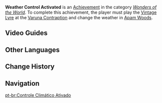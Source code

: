 {{Achievement Infobox
|title        = 
|id           = 81258
|order id     = 1244
|category     = Wonders of the World
|description  = Control the [[Varuna Contraption]] to change the weather in [[Apam Woods]].
|requirements = 
|primogems    = 5
|tracking     = 
|topic        = 
|hidden       = 1
|type         = Exploration
}}
'''Weather Control Activated''' is an [[Achievement]] in the category ''[[Wonders of the World]]''. To complete this achievement, the player must play the [[Vintage Lyre]] at the [[Varuna Contraption]] and change the weather in [[Apam Woods]].
<!--
==Gameplay Notes==

==Trivia==

==Video Guides==
{{EVT
|video1   = 
|caption1 = 
}}
-->
==Video Guides==
{{EVT
|video1   = https://youtu.be/e4yPNphKc8M
|caption1 = Hidden Achievement: Weather Control Activated
}}

==Other Languages==
{{Other Languages
|en      = Weather Control Activated
|zhs     = 呼风唤雨
|zhs_rm  = Hūfēnghuànyǔ
|zht     = 呼風喚雨
|zht_rm  = Hūfēnghuànyǔ
|zh_tl   = 
|ja      = 風と雨の召喚
|ja_rm   = Kaze to Ame no Shoukan
|ja_tl   = Summoning of Wind and Rain
|ko      = 비바람을 부르는 자
|ko_rm   = Bibarameul Bureuneun Ja
|ko_tl   = Storm Maker
|es      = {{MC|Manipulador|Manipuladora|es}} del clima
|es_tl   = 
|fr      = {{MC|Monsieur|Madame|fr}} météo
|fr_tl   = {{MC|Weatherman|Weatherwoman|en}}
|ru      = Погода под контролем
|ru_tl   = Weather Under Control
|th      = เรียกลมเรียกฝน
|th_rm   = 
|th_tl   = 
|vi      = Hô Mưa Gọi Gió
|vi_tl   = 
|de      = Beschwörer von Wind und Regen
|de_tl   = Summoner of Wind and Rain
|id      = Kendali Cuaca Diaktifkan
|id_tl   = Weather Control Activated
|pt      = Controle Climático Ativado
|pt_tl   = 
|tr      = Hava Kontrolü Etkin
|tr_tl   = 
|it      = Manipolazione meteorologica
|it_tl   = 
}}

==Change History==
{{Change History|3.0}}
<!--
==References==
{{Reflist}}
-->
==Navigation==
{{Achievement Navbox}}

[[pt-br:Controle Climático Ativado]]
